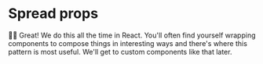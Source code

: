 # Spread props

👨‍💼 Great! We do this all the time in React. You'll often find yourself wrapping
components to compose things in interesting ways and there's where this pattern
is most useful. We'll get to custom components like that later.
